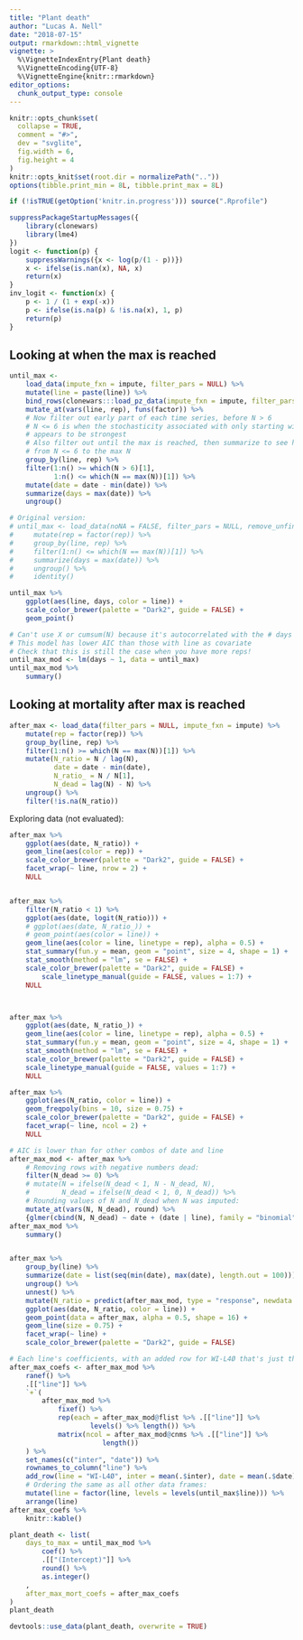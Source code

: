 ```yaml
---
title: "Plant death"
author: "Lucas A. Nell"
date: "2018-07-15"
output: rmarkdown::html_vignette
vignette: >
  %\VignetteIndexEntry{Plant death}
  %\VignetteEncoding{UTF-8}
  %\VignetteEngine{knitr::rmarkdown}
editor_options: 
  chunk_output_type: console
---
```


```r
knitr::opts_chunk$set(
  collapse = TRUE,
  comment = "#>",
  dev = "svglite", 
  fig.width = 6,
  fig.height = 4
)
knitr::opts_knit$set(root.dir = normalizePath(".."))
options(tibble.print_min = 8L, tibble.print_max = 8L)
```
```r
if (!isTRUE(getOption('knitr.in.progress'))) source(".Rprofile")
```

```r
suppressPackageStartupMessages({
    library(clonewars)
    library(lme4)
})
logit <- function(p) {
    suppressWarnings({x <- log(p/(1 - p))})
    x <- ifelse(is.nan(x), NA, x)
    return(x)
}
inv_logit <- function(x) {
    p <- 1 / (1 + exp(-x))
    p <- ifelse(is.na(p) & !is.na(x), 1, p)
    return(p)
}
```



## Looking at when the max is reached

```r
until_max <- 
    load_data(impute_fxn = impute, filter_pars = NULL) %>%
    mutate(line = paste(line)) %>%
    bind_rows(clonewars:::load_pz_data(impute_fxn = impute, filter_pars = NULL)) %>%
    mutate_at(vars(line, rep), funs(factor)) %>%
    # Now filter out early part of each time series, before N > 6
    # N <= 6 is when the stochasticity associated with only starting with 2 adults
    # appears to be strongest
    # Also filter out until the max is reached, then summarize to see how many days 
    # from N <= 6 to the max N
    group_by(line, rep) %>% 
    filter(1:n() >= which(N > 6)[1],
           1:n() <= which(N == max(N))[1]) %>%
    mutate(date = date - min(date)) %>%
    summarize(days = max(date)) %>% 
    ungroup()

# Original version:
# until_max <- load_data(noNA = FALSE, filter_pars = NULL, remove_unfinished = TRUE) %>%
#     mutate(rep = factor(rep)) %>% 
#     group_by(line, rep) %>%
#     filter(1:n() <= which(N == max(N))[1]) %>%
#     summarize(days = max(date)) %>% 
#     ungroup() %>%
#     identity()

until_max %>% 
    ggplot(aes(line, days, color = line)) +
    scale_color_brewer(palette = "Dark2", guide = FALSE) +
    geom_point()

# Can't use X or cumsum(N) because it's autocorrelated with the # days that've passed
# This model has lower AIC than those with line as covariate
# Check that this is still the case when you have more reps!
until_max_mod <- lm(days ~ 1, data = until_max)
until_max_mod %>% 
    summary()
```




## Looking at mortality after max is reached

```r
after_max <- load_data(filter_pars = NULL, impute_fxn = impute) %>% 
    mutate(rep = factor(rep)) %>% 
    group_by(line, rep) %>%
    filter(1:n() >= which(N == max(N))[1]) %>%
    mutate(N_ratio = N / lag(N),
           date = date - min(date),
           N_ratio_ = N / N[1],
           N_dead = lag(N) - N) %>% 
    ungroup() %>% 
    filter(!is.na(N_ratio))
```

Exploring data (not evaluated):

```r
after_max %>%
    ggplot(aes(date, N_ratio)) +
    geom_line(aes(color = rep)) +
    scale_color_brewer(palette = "Dark2", guide = FALSE) +
    facet_wrap(~ line, nrow = 2) +
    NULL


after_max %>%
    filter(N_ratio < 1) %>%
    ggplot(aes(date, logit(N_ratio))) +
    # ggplot(aes(date, N_ratio_)) +
    # geom_point(aes(color = line)) +
    geom_line(aes(color = line, linetype = rep), alpha = 0.5) +
    stat_summary(fun.y = mean, geom = "point", size = 4, shape = 1) +
    stat_smooth(method = "lm", se = FALSE) +
    scale_color_brewer(palette = "Dark2", guide = FALSE) +
        scale_linetype_manual(guide = FALSE, values = 1:7) +
    NULL



after_max %>%
    ggplot(aes(date, N_ratio_)) +
    geom_line(aes(color = line, linetype = rep), alpha = 0.5) +
    stat_summary(fun.y = mean, geom = "point", size = 4, shape = 1) +
    stat_smooth(method = "lm", se = FALSE) +
    scale_color_brewer(palette = "Dark2", guide = FALSE) +
    scale_linetype_manual(guide = FALSE, values = 1:7) +
    NULL

after_max %>%
    ggplot(aes(N_ratio, color = line)) +
    geom_freqpoly(bins = 10, size = 0.75) +
    scale_color_brewer(palette = "Dark2", guide = FALSE) +
    facet_wrap(~ line, ncol = 2) +
    NULL
```

```r
# AIC is lower than for other combos of date and line
after_max_mod <- after_max %>% 
    # Removing rows with negative numbers dead:
    filter(N_dead >= 0) %>% 
    # mutate(N = ifelse(N_dead < 1, N - N_dead, N),
    #        N_dead = ifelse(N_dead < 1, 0, N_dead)) %>%
    # Rounding values of N and N_dead when N was imputed:
    mutate_at(vars(N, N_dead), round) %>% 
    {glmer(cbind(N, N_dead) ~ date + (date | line), family = "binomial", data = .)}
after_max_mod %>% 
    summary()


after_max %>% 
    group_by(line) %>% 
    summarize(date = list(seq(min(date), max(date), length.out = 100))) %>% 
    ungroup() %>% 
    unnest() %>% 
    mutate(N_ratio = predict(after_max_mod, type = "response", newdata = .)) %>% 
    ggplot(aes(date, N_ratio, color = line)) +
    geom_point(data = after_max, alpha = 0.5, shape = 16) +
    geom_line(size = 0.75) +
    facet_wrap(~ line) +
    scale_color_brewer(palette = "Dark2", guide = FALSE)
```

```r
# Each line's coefficients, with an added row for WI-L4Ø that's just the mean:
after_max_coefs <- after_max_mod %>%
    ranef() %>% 
    .[["line"]] %>% 
    `+`(
        after_max_mod %>%
            fixef() %>% 
            rep(each = after_max_mod@flist %>% .[["line"]] %>% 
                    levels() %>% length()) %>% 
            matrix(ncol = after_max_mod@cnms %>% .[["line"]] %>%
                       length())
    ) %>% 
    set_names(c("inter", "date")) %>% 
    rownames_to_column("line") %>% 
    add_row(line = "WI-L4Ø", inter = mean(.$inter), date = mean(.$date)) %>% 
    # Ordering the same as all other data frames:
    mutate(line = factor(line, levels = levels(until_max$line))) %>% 
    arrange(line)
after_max_coefs %>%
    knitr::kable()
```


```r
plant_death <- list(
    days_to_max = until_max_mod %>% 
        coef() %>% 
        .[["(Intercept)"]] %>% 
        round() %>% 
        as.integer()
    ,
    after_max_mort_coefs = after_max_coefs
)
plant_death
```

```r
devtools::use_data(plant_death, overwrite = TRUE)
```


